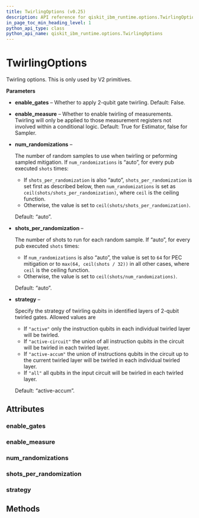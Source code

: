 ```yaml
---
title: TwirlingOptions (v0.25)
description: API reference for qiskit_ibm_runtime.options.TwirlingOptions in qiskit-ibm-runtime v0.25
in_page_toc_min_heading_level: 1
python_api_type: class
python_api_name: qiskit_ibm_runtime.options.TwirlingOptions
---
```


# TwirlingOptions

<Class id="qiskit_ibm_runtime.options.TwirlingOptions" isDedicatedPage={true} github="https://github.com/Qiskit/qiskit-ibm-runtime/tree/stable/0.25/qiskit_ibm_runtime/options/twirling_options.py#L28-L80" signature="TwirlingOptions(*args, **kwargs)" modifiers="class">
  Twirling options. This is only used by V2 primitives.

  **Parameters**

  *   **enable\_gates** – Whether to apply 2-qubit gate twirling. Default: False.

  *   **enable\_measure** – Whether to enable twirling of measurements. Twirling will only be applied to those measurement registers not involved within a conditional logic. Default: True for Estimator, false for Sampler.

  *   **num\_randomizations** –

      The number of random samples to use when twirling or peforming sampled mitigation. If `num_randomizations` is “auto”, for every pub executed `shots` times:

      *   If `shots_per_randomization` is also “auto”, `shots_per_randomization` is set first as described below, then `num_randomizations` is set as `ceil(shots/shots_per_randomization)`, where `ceil` is the ceiling function.
      *   Otherwise, the value is set to `ceil(shots/shots_per_randomization)`.

      Default: “auto”.

  *   **shots\_per\_randomization** –

      The number of shots to run for each random sample. If “auto”, for every pub executed `shots` times:

      *   If `num_randomizations` is also “auto”, the value is set to `64` for PEC mitigation or to `max(64, ceil(shots / 32))` in all other cases, where `ceil` is the ceiling function.
      *   Otherwise, the value is set to `ceil(shots/num_randomizations)`.

      Default: “auto”.

  *   **strategy** –

      Specify the strategy of twirling qubits in identified layers of 2-qubit twirled gates. Allowed values are

      *   If `"active"` only the instruction qubits in each individual twirled layer will be twirled.
      *   If `"active-circuit"` the union of all instruction qubits in the circuit will be twirled in each twirled layer.
      *   If `"active-accum"` the union of instructions qubits in the circuit up to the current twirled layer will be twirled in each individual twirled layer.
      *   If `"all"` all qubits in the input circuit will be twirled in each twirled layer.

      Default: “active-accum”.

  ## Attributes

  ### enable\_gates

  <Attribute id="qiskit_ibm_runtime.options.TwirlingOptions.enable_gates" attributeTypeHint="UnsetType | bool" attributeValue="Unset" />

  ### enable\_measure

  <Attribute id="qiskit_ibm_runtime.options.TwirlingOptions.enable_measure" attributeTypeHint="UnsetType | bool" attributeValue="Unset" />

  ### num\_randomizations

  <Attribute id="qiskit_ibm_runtime.options.TwirlingOptions.num_randomizations" attributeTypeHint="UnsetType | int | Literal['auto']" attributeValue="Unset" />

  ### shots\_per\_randomization

  <Attribute id="qiskit_ibm_runtime.options.TwirlingOptions.shots_per_randomization" attributeTypeHint="UnsetType | int | Literal['auto']" attributeValue="Unset" />

  ### strategy

  <Attribute id="qiskit_ibm_runtime.options.TwirlingOptions.strategy" attributeTypeHint="UnsetType | Literal['active', 'active-accum', 'active-circuit', 'all']" attributeValue="Unset" />

  ## Methods
</Class>

